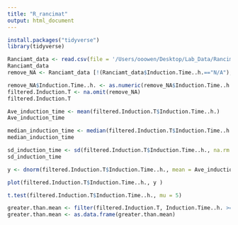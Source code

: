 ```yaml
---
title: "R_rancimat"
output: html_document
---
```


```r
install.packages("tidyverse")
library(tidyverse)
```

```r
Ranciamt_data <- read.csv(file = '/Users/ooowen/Desktop/Lab_Data/Rancimat_Data_2021.csv')
Ranciamt_data
remove_NA <- Ranciamt_data [!(Ranciamt_data$Induction.Time..h.=="N/A"),] ## remove all the N/A

```

```r
remove_NA$Induction.Time..h. <- as.numeric(remove_NA$Induction.Time..h.) 
filtered.Induction.T <- na.omit(remove_NA)
filtered.Induction.T

Ave_induction_time <- mean(filtered.Induction.T$Induction.Time..h.) 
Ave_induction_time

```
```r
median_induction_time <- median(filtered.Induction.T$Induction.Time..h.)
median_induction_time
```

```r
sd_induction_time <- sd(filtered.Induction.T$Induction.Time..h., na.rm = TRUE)
sd_induction_time
```
```r
y <- dnorm(filtered.Induction.T$Induction.Time..h., mean = Ave_induction_time, sd = sd_induction_time)

plot(filtered.Induction.T$Induction.Time..h., y )
```

```r
t.test(filtered.Induction.T$Induction.Time..h., mu = 5)

```
```r
greater.than.mean <- filter(filtered.Induction.T, Induction.Time..h. >=  Ave_induction_time)
greater.than.mean <- as.data.frame(greater.than.mean)
```


